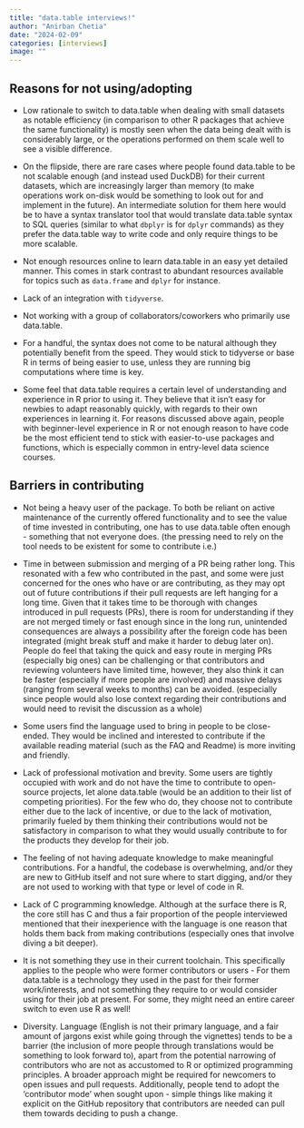 ```yaml
---
title: "data.table interviews!"
author: "Anirban Chetia"
date: "2024-02-09"
categories: [interviews]
image: ""
---
```


## Reasons for not using/adopting

- Low rationale to switch to data.table when dealing with small datasets as notable efficiency (in comparison to other R packages that achieve the same functionality) is mostly seen when the data being dealt with is considerably large, or the operations performed on them scale well to see a visible difference.

- On the flipside, there are rare cases where people found data.table to be not scalable enough (and instead used DuckDB) for their current datasets, which are increasingly larger than memory (to make operations work on-disk would be something to look out for and implement in the future). An intermediate solution for them here would be to have a syntax translator tool that would translate data.table syntax to SQL queries (similar to what `dbplyr` is for `dplyr` commands) as they prefer the data.table way to write code and only require things to be more scalable.
 
- Not enough resources online to learn data.table in an easy yet detailed manner. This comes in stark contrast to abundant resources available for topics such as `data.frame` and `dplyr` for instance.

- Lack of an integration with `tidyverse`.

- Not working with a group of collaborators/coworkers who primarily use data.table.

- For a handful, the syntax does not come to be natural although they potentially benefit from the speed. They would stick to tidyverse or base R in terms of being easier to use, unless they are running big computations where time is key. 

- Some feel that data.table requires a certain level of understanding and experience in R prior to using it. They believe that it isn't easy for newbies to adapt reasonably quickly, with regards to their own experiences in learning it. For reasons discussed above again, people with beginner-level experience in R or not enough reason to have code be the most efficient tend to stick with easier-to-use packages and functions, which is especially common in entry-level data science courses.


## Barriers in contributing

- Not being a heavy user of the package. To both be reliant on active maintenance of the currently offered functionality and to see the value of time invested in contributing, one has to use data.table often enough - something that not everyone does. (the pressing need to rely on the tool needs to be existent for some to contribute i.e.)

- Time in between submission and merging of a PR being rather long. This resonated with a few who contributed in the past, and some were just concerned for the ones who have or are contributing, as they may opt out of future contributions if their pull requests are left hanging for a long time. Given that it takes time to be thorough with changes introduced in pull requests (PRs), there is room for understanding if they are not merged timely or fast enough since in the long run, unintended consequences are always a possibility after the foreign code has been integrated (might break stuff and make it harder to debug later on). People do feel that taking the quick and easy route in merging PRs (especially big ones) can be challenging or that contributors and reviewing volunteers have limited time, however, they also think it can be faster (especially if more people are involved) and massive delays (ranging from several weeks to months) can be avoided. (especially since people would also lose context regarding their contributions and would need to revisit the discussion as a whole)

- Some users find the language used to bring in people to be close-ended. They would be inclined and interested to contribute if the available reading material (such as the FAQ and Readme) is more inviting and friendly.

- Lack of professional motivation and brevity. Some users are tightly occupied with work and do not have the time to contribute to open-source projects, let alone data.table (would be an addition to their list of competing priorities). For the few who do, they choose not to contribute either due to the lack of incentive, or due to the lack of motivation, primarily fueled by them thinking their contributions would not be satisfactory in comparison to what they would usually contribute to for the products they develop for their job.
 
- The feeling of not having adequate knowledge to make meaningful contributions. For a handful, the codebase is overwhelming, and/or they are new to GitHub itself and not sure where to start digging, and/or they are not used to working with that type or level of code in R.
  
- Lack of C programming knowledge. Although at the surface there is R, the core still has C and thus a fair proportion of the people interviewed mentioned that their inexperience with the language is one reason that holds them back from making contributions (especially ones that involve diving a bit deeper).

- It is not something they use in their current toolchain. This specifically applies to the people who were former contributors or users - For them data.table is a technology they used in the past for their former work/interests, and not something they require to or would consider using for their job at present. For some, they might need an entire career switch to even use R as well!

- Diversity. Language (English is not their primary language, and a fair amount of jargons exist while going through the vignettes) tends to be a barrier (the inclusion of more people through translations would be something to look forward to), apart from the potential narrowing of contributors who are not as accustomed to R or optimized programming principles. A broader approach might be required for newcomers to open issues and pull requests. Additionally, people tend to adopt the ‘contributor mode’ when sought upon - simple things like making it explicit on the GitHub repository that contributors are needed can pull them towards deciding to push a change.